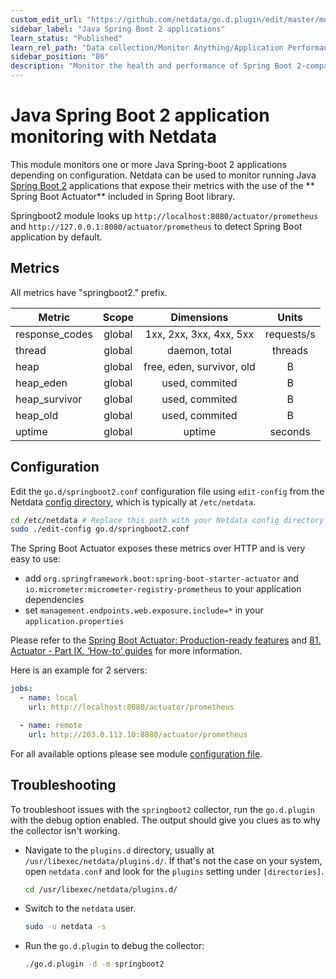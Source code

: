 ```yaml
---
custom_edit_url: "https://github.com/netdata/go.d.plugin/edit/master/modules/springboot2/README.md"
sidebar_label: "Java Spring Boot 2 applications"
learn_status: "Published"
learn_rel_path: "Data collection/Monitor Anything/Application Performance Monitoring"
sidebar_position: "86"
description: "Monitor the health and performance of Spring Boot 2-compatible apps with zero configuration, per-second metric granularity, and interactive visualizations."
---
```



# Java Spring Boot 2 application monitoring with Netdata

This module monitors one or more Java Spring-boot 2 applications depending on configuration. Netdata can be used to
monitor running Java [Spring Boot 2](https://spring.io/) applications that expose their metrics with the use of the **
Spring Boot Actuator** included in Spring Boot library.

Springboot2 module looks up `http://localhost:8080/actuator/prometheus` and `http://127.0.0.1:8080/actuator/prometheus`
to detect Spring Boot application by default.

## Metrics

All metrics have "springboot2." prefix.

| Metric         | Scope  |        Dimensions         |   Units    |
|----------------|:------:|:-------------------------:|:----------:|
| response_codes | global |  1xx, 2xx, 3xx, 4xx, 5xx  | requests/s |
| thread         | global |       daemon, total       |  threads   |
| heap           | global | free, eden, survivor, old |     B      |
| heap_eden      | global |      used, commited       |     B      |
| heap_survivor  | global |      used, commited       |     B      |
| heap_old       | global |      used, commited       |     B      |
| uptime         | global |          uptime           |  seconds   |

## Configuration

Edit the `go.d/springboot2.conf` configuration file using `edit-config` from the
Netdata [config directory](https://learn.netdata.cloud/docs/configure/nodes), which is typically at `/etc/netdata`.

```bash
cd /etc/netdata # Replace this path with your Netdata config directory
sudo ./edit-config go.d/springboot2.conf
```

The Spring Boot Actuator exposes these metrics over HTTP and is very easy to use:

- add `org.springframework.boot:spring-boot-starter-actuator` and `io.micrometer:micrometer-registry-prometheus` to your
  application dependencies
- set `management.endpoints.web.exposure.include=*` in your `application.properties`

Please refer to
the [Spring Boot Actuator: Production-ready features](https://docs.spring.io/spring-boot/docs/current/reference/html/production-ready.html)
and [81. Actuator - Part IX. ‘How-to’ guides](https://docs.spring.io/spring-boot/docs/current/reference/html/howto-actuator.html)
for more information.

Here is an example for 2 servers:

```yaml
jobs:
  - name: local
    url: http://localhost:8080/actuator/prometheus

  - name: remote
    url: http://203.0.113.10:8080/actuator/prometheus
```

For all available options please see
module [configuration file](https://github.com/netdata/go.d.plugin/blob/master/config/go.d/springboot2.conf).

## Troubleshooting

To troubleshoot issues with the `springboot2` collector, run the `go.d.plugin` with the debug option enabled. The output
should give you clues as to why the collector isn't working.

- Navigate to the `plugins.d` directory, usually at `/usr/libexec/netdata/plugins.d/`. If that's not the case on
  your system, open `netdata.conf` and look for the `plugins` setting under `[directories]`.

  ```bash
  cd /usr/libexec/netdata/plugins.d/
  ```

- Switch to the `netdata` user.

  ```bash
  sudo -u netdata -s
  ```

- Run the `go.d.plugin` to debug the collector:

  ```bash
  ./go.d.plugin -d -m springboot2
  ```

